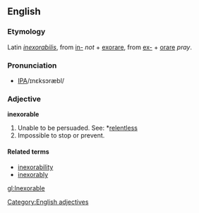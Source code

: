 ==English==
===Etymology===
Latin ''[[inexorabilis]]'', from [[in-]] ''not'' + [[exorare]], from [[ex-]] + [[orare]] ''pray''.
===Pronunciation===
* [[IPA]]/ɪnεksɔræbl/

===Adjective===
'''inexorable'''
# Unable to be persuaded.  See: *[[relentless]]
# Impossible to stop or prevent.

====Related terms====
*[[inexorability]]
*[[inexorably]]
[[Category:English adjectives]]
[[gl:Inexorable]]